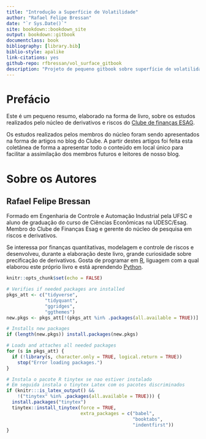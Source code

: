 ```yaml
--- 
title: "Introdução a Superfície de Volatilidade"
author: "Rafael Felipe Bressan"
date: "`r Sys.Date()`"
site: bookdown::bookdown_site
output: bookdown::gitbook
documentclass: book
bibliography: [library.bib]
biblio-style: apalike
link-citations: yes
github-repo: rfbressan/vol_surface_gitbook
description: "Projeto de pequeno gitbook sobre superfície de volatilidade para o Clube de Finanças ESAG."
---
```


# Prefácio {-}

Este é um pequeno resumo, elaborado na forma de livro, sobre os estudos realizados pelo núcleo de derivativos e riscos do [Clube de finanças ESAG](https://clubedefinancas.com.br).

Os estudos realizados pelos membros do núcleo foram sendo apresentados na forma de artigos no blog do Clube. A partir destes artigos foi feita esta coletânea de forma a apresentar todo o conteúdo em local único para facilitar a assimilação dos membros futuros e leitores de nosso blog.

# Sobre os Autores {-}

## Rafael Felipe Bressan {-}

Formado em Engenharia de Controle e Automação Industrial pela UFSC e aluno de graduação do curso de Ciências Econômicas na UDESC/Esag. Membro do Clube de Finanças Esag e gerente do núcleo de pesquisa em riscos e derivativos. 

Se interessa por finanças quantitativas, modelagem e controle de riscos e desenvolveu, durante a elaboração deste livro, grande curiosidade sobre precificação de derivativos. Gosta de programar em [R](https://cran.r-project.org/), liguagem com a qual elaborou este próprio livro e está aprendendo [Python](https://www.python.org/).


```r
knitr::opts_chunk$set(echo = FALSE)

# Verifies if needed packages are installed
pkgs_att <- c("tidyverse", 
              "tidyquant",
              "ggridges", 
              "ggthemes")
new.pkgs <- pkgs_att[!(pkgs_att %in% .packages(all.available = TRUE))]

# Installs new packages
if (length(new.pkgs)) install.packages(new.pkgs)

# Loads and attaches all needed packages
for (s in pkgs_att) {
  if (!library(s, character.only = TRUE, logical.return = TRUE)) 
    stop("Error loading packages.")
}

# Instala o pacote R tinytex se nao estiver instalado
# Em seguida instala o tinytex Latex com os pacotes discriminados
if (knitr:::is_latex_output() && 
    !("tinytex" %in% .packages(all.available = TRUE))) {
  install.packages("tinytex")
  tinytex::install_tinytex(force = TRUE, 
                           extra_packages = c("babel", 
                                              "booktabs", 
                                              "indentfirst"))
}
```
